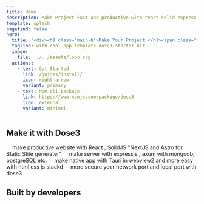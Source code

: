 ```yaml
---
title: Home
description: Make Project Fast and productive with react solid express nextjs astrojs tauri
template: splash
pagefind: false
hero:
  title: '<div><h1 class="main-h">Make Your Project </h1><span class="main-text">Blazingly Fast</span></div>'
  tagline: with cool app template dose3 starter kit
  image:
    file: ../../assets/logo.svg
  actions:
    - text: Get Started
      link: /guides/install/
      icon: right-arrow
      variant: primary
    - text: Npm cli package
      link: https://www.npmjs.com/package/dose3
      icon: external
      variant: minimal
---
```



<div class="hero-bg">
	<div class="bg-logo"></div>
	<div class="bg-grad"></div>
	<div class="bg-grad-red"></div>
</div>

## Make it with Dose3 

<CardGrid stagger>
	<Card title="Website" icon="star">
		&nbsp;&nbsp;&nbsp;    make productive website with React , SolidJS "NextJS and Astro for Static Stite generater"
	</Card>
	<Card title="Server" icon="rocket">
		&nbsp;&nbsp;&nbsp;    make server with expressjs , axum with mongodb, postgreSQL etc.
	</Card>
	<Card title="Native" icon="laptop">
		&nbsp;&nbsp;&nbsp;    make native app with Tauri in webview2 and more easy with html css js stackd
	</Card>
	<Card title="Network" icon="open-book">
		&nbsp;&nbsp;&nbsp;    more secure your network port and local port with dose3
	</Card>
</CardGrid>

## Built by developers

<div>
<Dev/>
</div>

